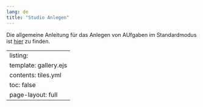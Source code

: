 ```yaml
---
lang: de
title: "Studio Anlegen"
---
```


Die allgemeine Anleitung für das Anlegen von AUfgaben im Standardmodus ist [hier](Allgemeine_Anleitung\index.qmd) zu finden.

---
listing:
  template: gallery.ejs
  contents: tiles.yml
toc: false
page-layout: full
---

